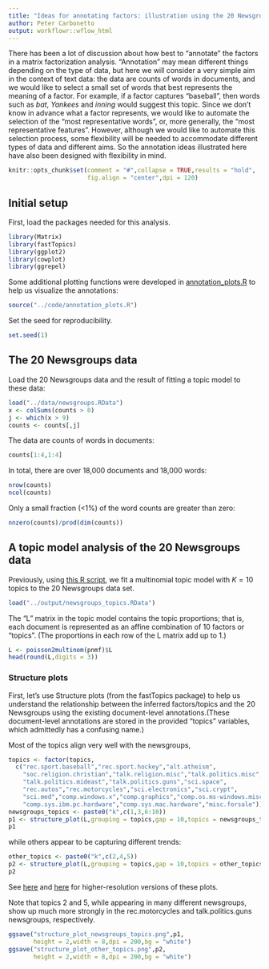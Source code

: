 ```yaml
---
title: "Ideas for annotating factors: illustration using the 20 Newsgroups data set"
author: Peter Carbonetto
output: workflowr::wflow_html
---
```


There has been a lot of discussion about how best to "annotate" the
factors in a matrix factorization analysis. "Annotation" may mean
different things depending on the type of data, but here we will
consider a very simple aim in the context of text data: the data are
counts of words in documents, and we would like to select a small set
of words that best represents the meaning of a factor. For example, if
a factor captures "baseball", then words such as *bat*, *Yankees* and
*inning* would suggest this topic. Since we don't know in advance what
a factor represents, we would like to automate the selection of the
"most representative words", or, more generally, the "most
representative features". However, although we would like to automate
this selection process, some flexibility will be needed to accommodate
different types of data and different aims. So the annotation ideas
illustrated here have also been designed with flexibility in mind.

```r
knitr::opts_chunk$set(comment = "#",collapse = TRUE,results = "hold",
                      fig.align = "center",dpi = 120)
```

## Initial setup

First, load the packages needed for this analysis.

```r
library(Matrix)
library(fastTopics)
library(ggplot2)
library(cowplot)
library(ggrepel)
```

Some additional plotting functions were developed in
[annotation_plots.R](https://github.com/stephenslab/single-cell-jamboree/blob/main/analysis/newsgroups_annotate.R)
to help us visualize the annotations:

```r
source("../code/annotation_plots.R")
```

Set the seed for reproducibility.

```r
set.seed(1)
```

## The 20 Newsgroups data

Load the 20 Newsgroups data and the result of fitting a topic model to
these data:

```r
load("../data/newsgroups.RData")
x <- colSums(counts > 0)
j <- which(x > 9)
counts <- counts[,j]
```

The data are counts of words in documents:

```r
counts[1:4,1:4]
```

In total, there are over 18,000 documents and 18,000 words:

```r
nrow(counts)
ncol(counts)
```

Only a small fraction (<1%) of the word counts are greater than zero:

```r
nnzero(counts)/prod(dim(counts))
```

## A topic model analysis of the 20 Newsgroups data

Previously, using
[this R script](https://github.com/stephenslab/single-cell-jamboree/blob/main/scripts/compute_newsgroups_topics.R),
we fit a multinomial topic model with $K = 10$ topics to the 20
Newsgroups data set.

```r
load("../output/newsgroups_topics.RData")
```

The "L" matrix in the topic model contains the topic proportions; that
is, each document is represented as an affine combination of 10
factors or "topics". (The proportions in each row of the L matrix add
up to 1.)

```r
L <- poisson2multinom(pnmf)$L
head(round(L,digits = 3))
```

### Structure plots

First, let's use Structure plots (from the fastTopics package) to help
us understand the relationship between the inferred factors/topics and
the 20 Newsgroups using the existing document-level annotations.(These
document-level annotations are stored in the provided "topics"
variables, which admittedly has a confusing name.)

Most of the topics align very well with the newsgroups,

```r
topics <- factor(topics,
  c("rec.sport.baseball","rec.sport.hockey","alt.atheism",
    "soc.religion.christian","talk.religion.misc","talk.politics.misc",
	"talk.politics.mideast","talk.politics.guns","sci.space",
	"rec.autos","rec.motorcycles","sci.electronics","sci.crypt",
    "sci.med","comp.windows.x","comp.graphics","comp.os.ms-windows.misc",
    "comp.sys.ibm.pc.hardware","comp.sys.mac.hardware","misc.forsale"))
newsgroups_topics <- paste0("k",c(1,3,6:10))
p1 <- structure_plot(L,grouping = topics,gap = 10,topics = newsgroups_topics)
p1
```

while others appear to be capturing different trends:

```r
other_topics <- paste0("k",c(2,4,5))
p2 <- structure_plot(L,grouping = topics,gap = 10,topics = other_topics)
p2
```

See [here]() and [here]() for higher-resolution versions of these
plots.

Note that topics 2 and 5, while appearing in many different
newsgroups, show up much more strongly in the rec.motorcycles and
talk.politics.guns newsgroups, respectively.

```r
ggsave("structure_plot_newsgroups_topics.png",p1,
       height = 2,width = 8,dpi = 200,bg = "white")
ggsave("structure_plot_other_topics.png",p2,
       height = 2,width = 8,dpi = 200,bg = "white")
```
